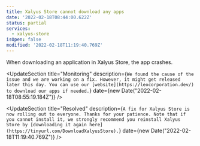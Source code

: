 ```yaml
---
title: Xalyus Store cannot download any apps
date: '2022-02-18T08:44:00.622Z'
status: partial
services:
  - xalyus-store
isOpen: false
modified: '2022-02-18T11:19:40.769Z'
---
```

When downloading an application in Xalyus Store, the app crashes.

<UpdateSection 
  title="Monitoring" 
  description={`We found the cause of the issue and we are working on a fix. However, it might get released later this day. You can use our [website](https://leocorporation.dev/) to download our apps if needed.`} 
  date={new Date("2022-02-18T08:55:19.184Z")} 
/>

<UpdateSection 
  title="Resolved" 
  description={`A fix for Xalyus Store is now rolling out to everyone. Thanks for your patience. Note that if you cannot install it, we strongly recommend you reinstall Xalyus Store by [downloading it again here](https://tinyurl.com/DownloadXalyusStore).`} 
  date={new Date("2022-02-18T11:19:40.769Z")} 
/>